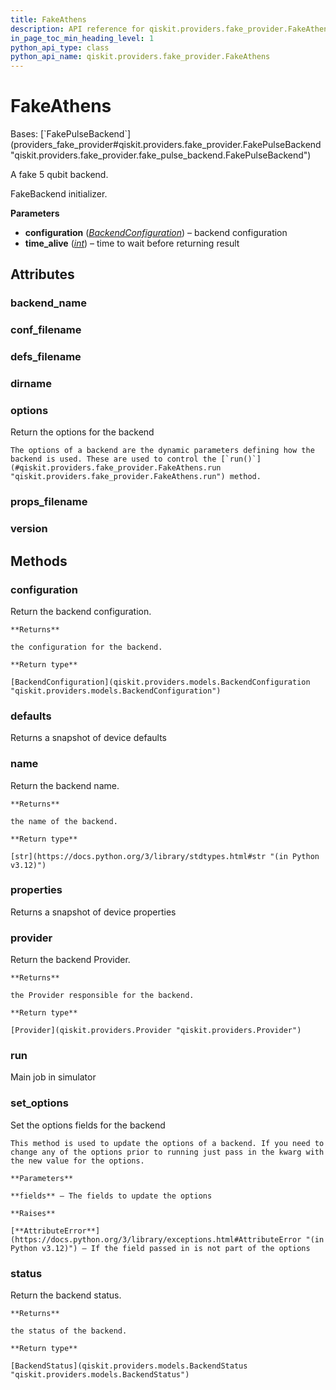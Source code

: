 ```yaml
---
title: FakeAthens
description: API reference for qiskit.providers.fake_provider.FakeAthens
in_page_toc_min_heading_level: 1
python_api_type: class
python_api_name: qiskit.providers.fake_provider.FakeAthens
---
```


# FakeAthens

<Class id="qiskit.providers.fake_provider.FakeAthens" isDedicatedPage={true} github="https://github.com/qiskit/qiskit/tree/stable/0.45/qiskit/providers/fake_provider/backends/athens/fake_athens.py" signature="qiskit.providers.fake_provider.FakeAthens">
  Bases: [`FakePulseBackend`](providers_fake_provider#qiskit.providers.fake_provider.FakePulseBackend "qiskit.providers.fake_provider.fake_pulse_backend.FakePulseBackend")

  A fake 5 qubit backend.

  FakeBackend initializer.

  **Parameters**

  *   **configuration** ([*BackendConfiguration*](qiskit.providers.models.BackendConfiguration "qiskit.providers.models.BackendConfiguration")) – backend configuration
  *   **time\_alive** ([*int*](https://docs.python.org/3/library/functions.html#int "(in Python v3.12)")) – time to wait before returning result

  ## Attributes

  ### backend\_name

  <Attribute id="qiskit.providers.fake_provider.FakeAthens.backend_name" name="backend_name" attributeValue="'fake_athens'" />

  ### conf\_filename

  <Attribute id="qiskit.providers.fake_provider.FakeAthens.conf_filename" name="conf_filename" attributeValue="'conf_athens.json'" />

  ### defs\_filename

  <Attribute id="qiskit.providers.fake_provider.FakeAthens.defs_filename" name="defs_filename" attributeValue="'defs_athens.json'" />

  ### dirname

  <Attribute id="qiskit.providers.fake_provider.FakeAthens.dirname" name="dirname" attributeValue="'/home/runner/work/qiskit/qiskit/qiskit/providers/fake_provider/backends/athens'" />

  ### options

  <Attribute id="qiskit.providers.fake_provider.FakeAthens.options" name="options">
    Return the options for the backend

    The options of a backend are the dynamic parameters defining how the backend is used. These are used to control the [`run()`](#qiskit.providers.fake_provider.FakeAthens.run "qiskit.providers.fake_provider.FakeAthens.run") method.
  </Attribute>

  ### props\_filename

  <Attribute id="qiskit.providers.fake_provider.FakeAthens.props_filename" name="props_filename" attributeValue="'props_athens.json'" />

  ### version

  <Attribute id="qiskit.providers.fake_provider.FakeAthens.version" name="version" attributeValue="1" />

  ## Methods

  ### configuration

  <Function id="qiskit.providers.fake_provider.FakeAthens.configuration" name="configuration" signature="configuration()">
    Return the backend configuration.

    **Returns**

    the configuration for the backend.

    **Return type**

    [BackendConfiguration](qiskit.providers.models.BackendConfiguration "qiskit.providers.models.BackendConfiguration")
  </Function>

  ### defaults

  <Function id="qiskit.providers.fake_provider.FakeAthens.defaults" name="defaults" signature="defaults()">
    Returns a snapshot of device defaults
  </Function>

  ### name

  <Function id="qiskit.providers.fake_provider.FakeAthens.name" name="name" signature="name()">
    Return the backend name.

    **Returns**

    the name of the backend.

    **Return type**

    [str](https://docs.python.org/3/library/stdtypes.html#str "(in Python v3.12)")
  </Function>

  ### properties

  <Function id="qiskit.providers.fake_provider.FakeAthens.properties" name="properties" signature="properties()">
    Returns a snapshot of device properties
  </Function>

  ### provider

  <Function id="qiskit.providers.fake_provider.FakeAthens.provider" name="provider" signature="provider()">
    Return the backend Provider.

    **Returns**

    the Provider responsible for the backend.

    **Return type**

    [Provider](qiskit.providers.Provider "qiskit.providers.Provider")
  </Function>

  ### run

  <Function id="qiskit.providers.fake_provider.FakeAthens.run" name="run" signature="run(run_input, **kwargs)">
    Main job in simulator
  </Function>

  ### set\_options

  <Function id="qiskit.providers.fake_provider.FakeAthens.set_options" name="set_options" signature="set_options(**fields)">
    Set the options fields for the backend

    This method is used to update the options of a backend. If you need to change any of the options prior to running just pass in the kwarg with the new value for the options.

    **Parameters**

    **fields** – The fields to update the options

    **Raises**

    [**AttributeError**](https://docs.python.org/3/library/exceptions.html#AttributeError "(in Python v3.12)") – If the field passed in is not part of the options
  </Function>

  ### status

  <Function id="qiskit.providers.fake_provider.FakeAthens.status" name="status" signature="status()">
    Return the backend status.

    **Returns**

    the status of the backend.

    **Return type**

    [BackendStatus](qiskit.providers.models.BackendStatus "qiskit.providers.models.BackendStatus")
  </Function>
</Class>

